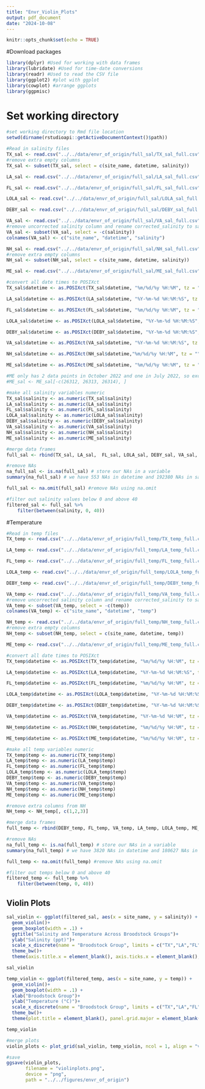 ```yaml
---
title: "Envr_Violin_Plots"
output: pdf_document
date: "2024-10-08"
---
```


```r
knitr::opts_chunk$set(echo = TRUE)
```

#Download packages
```r
library(dplyr) #Used for working with data frames
library(lubridate) #Used for time-date conversions
library(readr) #Used to read the CSV file
library(ggplot2) #plot with ggplot
library(cowplot) #arrange ggplots
library(ggpmisc)
```

# Set working directory
```r
#set working directory to Rmd file location
setwd(dirname(rstudioapi::getActiveDocumentContext()$path))
```

```r
#Read in salinity files
TX_sal <- read.csv("../../data/envr_of_origin/full_sal/TX_sal_full.csv")
#remove extra empty columns
TX_sal <- subset(TX_sal, select = c(site_name, datetime, salinity))

LA_sal <- read.csv("../../data/envr_of_origin/full_sal/LA_sal_full.csv")

FL_sal <- read.csv("../../data/envr_of_origin/full_sal/FL_sal_full.csv")

LOLA_sal <- read.csv("../../data/envr_of_origin/full_sal/LOLA_sal_full.csv")

DEBY_sal <- read.csv("../../data/envr_of_origin/full_sal/DEBY_sal_full.csv")

VA_sal <- read.csv("../../data/envr_of_origin/full_sal/VA_sal_full.csv")
#remove uncorrected salinity column and rename corrected_salinity to salinity
VA_sal <- subset(VA_sal, select = -c(salinity))
colnames(VA_sal) <- c("site_name", "datetime", "salinity")

NH_sal <- read.csv("../../data/envr_of_origin/full_sal/NH_sal_full.csv")
#remove extra empty columns
NH_sal <- subset(NH_sal, select = c(site_name, datetime, salinity))

ME_sal <- read.csv("../../data/envr_of_origin/full_sal/ME_sal_full.csv")
```

```r
#convert all date times to POSIXct
TX_sal$datetime <- as.POSIXct(TX_sal$datetime, "%m/%d/%y %H:%M", tz = "")

LA_sal$datetime <- as.POSIXct(LA_sal$datetime, "%Y-%m-%d %H:%M:%S", tz = "")

FL_sal$datetime <- as.POSIXct(FL_sal$datetime, "%m/%d/%y %H:%M", tz = "")

LOLA_sal$datetime <- as.POSIXct(LOLA_sal$datetime, "%Y-%m-%d %H:%M:%S", tz = "")

DEBY_sal$datetime <- as.POSIXct(DEBY_sal$datetime, "%Y-%m-%d %H:%M:%S", tz = "")

VA_sal$datetime <- as.POSIXct(VA_sal$datetime, "%Y-%m-%d %H:%M:%S", tz = "")

NH_sal$datetime <- as.POSIXct(NH_sal$datetime,"%m/%d/%y %H:%M", tz = "")

ME_sal$datetime <- as.POSIXct(ME_sal$datetime, "%m/%d/%y %H:%M", tz = "")

#ME only has 2 data points in October 2022 and one in July 2022, so exclude those points
#ME_sal <- ME_sal[-c(26312, 26313, 26314), ]
```


```r
#make all salinity variables numeric
TX_sal$salinity <- as.numeric(TX_sal$salinity)
LA_sal$salinity <- as.numeric(LA_sal$salinity)
FL_sal$salinity <- as.numeric(FL_sal$salinity)
LOLA_sal$salinity <- as.numeric(LOLA_sal$salinity)
DEBY_sal$salinity <- as.numeric(DEBY_sal$salinity)
VA_sal$salinity <- as.numeric(VA_sal$salinity)
NH_sal$salinity <- as.numeric(NH_sal$salinity)
ME_sal$salinity <- as.numeric(ME_sal$salinity)

#merge data frames
full_sal <- rbind(TX_sal, LA_sal,  FL_sal, LOLA_sal, DEBY_sal, VA_sal, NH_sal, ME_sal)

#remove NAs
na_full_sal <- is.na(full_sal) # store our NAs in a variable
summary(na_full_sal) # we have 553 NAs in datetime and 192380 NAs in salinity that are stored as "TRUE" 

full_sal <- na.omit(full_sal) #remove NAs using na.omit

#filter out salinity values below 0 and above 40
filtered_sal <- full_sal %>%
    filter(between(salinity, 0, 40)) 

```

#Temperature

```r
#Read in temp files
TX_temp <- read.csv("../../data/envr_of_origin/full_temp/TX_temp_full.csv")

LA_temp <- read.csv("../../data/envr_of_origin/full_temp/LA_temp_full.csv")

FL_temp <- read.csv("../../data/envr_of_origin/full_temp/FL_temp_full.csv")

LOLA_temp <- read.csv("../../data/envr_of_origin/full_temp/LOLA_temp_full.csv")

DEBY_temp <- read.csv("../../data/envr_of_origin/full_temp/DEBY_temp_full.csv")

VA_temp <- read.csv("../../data/envr_of_origin/full_temp/VA_temp_full.csv")
#remove uncorrected salinity column and rename corrected_salinity to salinity
VA_temp <- subset(VA_temp, select = -c(temp))
colnames(VA_temp) <- c("site_name", "datetime", "temp")

NH_temp <- read.csv("../../data/envr_of_origin/full_temp/NH_temp_full.csv")
#remove extra empty columns
NH_temp <- subset(NH_temp, select = c(site_name, datetime, temp))

ME_temp <- read.csv("../../data/envr_of_origin/full_temp/ME_temp_full.csv")
```

```r
#convert all date times to POSIXct
TX_temp$datetime <- as.POSIXct(TX_temp$datetime, "%m/%d/%y %H:%M", tz = "")

LA_temp$datetime <- as.POSIXct(LA_temp$datetime, "%Y-%m-%d %H:%M:%S", tz = "")

FL_temp$datetime <- as.POSIXct(FL_temp$datetime, "%m/%d/%y %H:%M", tz = "")

LOLA_temp$datetime <- as.POSIXct(LOLA_temp$datetime, "%Y-%m-%d %H:%M:%S", tz = "")

DEBY_temp$datetime <- as.POSIXct(DEBY_temp$datetime, "%Y-%m-%d %H:%M:%S", tz = "")

VA_temp$datetime <- as.POSIXct(VA_temp$datetime, "%Y-%m-%d %H:%M", tz = "")

NH_temp$datetime <- as.POSIXct(NH_temp$datetime, "%m/%d/%y %H:%M", tz = "")

ME_temp$datetime <- as.POSIXct(ME_temp$datetime, "%m/%d/%y %H:%M", tz = "")
```


```r
#make all temp variables numeric
TX_temp$temp <- as.numeric(TX_temp$temp)
LA_temp$temp <- as.numeric(LA_temp$temp)
FL_temp$temp <- as.numeric(FL_temp$temp)
LOLA_temp$temp <- as.numeric(LOLA_temp$temp)
DEBY_temp$temp <- as.numeric(DEBY_temp$temp)
VA_temp$temp <- as.numeric(VA_temp$temp)
NH_temp$temp <- as.numeric(NH_temp$temp)
ME_temp$temp <- as.numeric(ME_temp$temp)

#remove extra columns from NH
NH_temp <- NH_temp[, c(1,2,3)]

#merge data frames
full_temp <- rbind(DEBY_temp, FL_temp, VA_temp, LA_temp, LOLA_temp, ME_temp, NH_temp, TX_temp)

#remove NAs
na_full_temp <- is.na(full_temp) # store our NAs in a variable
summary(na_full_temp) # we have 3820 NAs in datetime and 180627 NAs in temp that are stored as "TRUE" 

full_temp <- na.omit(full_temp) #remove NAs using na.omit

#filter out temps below 0 and above 40
filtered_temp <- full_temp %>%
    filter(between(temp, 0, 40)) 
```

## Violin Plots
```r
sal_violin <- ggplot(filtered_sal, aes(x = site_name, y = salinity)) +
  geom_violin()+
  geom_boxplot(width = .1) +
  ggtitle("Salinity and Temperature Across Broodstock Groups")+
  ylab("Salinity (ppt)")+
  scale_x_discrete(name = "Broodstock Group", limits = c("TX","LA","FL", "LOLA", "DEBY", "VA", "NH", "ME"))+
  theme_bw()+
  theme(axis.title.x = element_blank(), axis.ticks.x = element_blank(), axis.text.x = element_blank(), panel.grid.major = element_blank(), panel.grid.minor = element_blank())

sal_violin

temp_violin <- ggplot(filtered_temp, aes(x = site_name, y = temp)) +
  geom_violin()+
  geom_boxplot(width = .1) +
  xlab("Broodstock Group")+
  ylab("Temperature (°C)")+
  scale_x_discrete(name = "Broodstock Group", limits = c("TX","LA","FL", "LOLA", "DEBY", "VA", "NH", "ME"), labels = c("W1-TX","W2-LA","W3-FL", "S1-LOLA", "S2-DEBY", "W4-VA", "W5-NH", "W6-ME"))+
  theme_bw()+
  theme(plot.title = element_blank(), panel.grid.major = element_blank(), panel.grid.minor = element_blank())

temp_violin

#merge plots
violin_plots <- plot_grid(sal_violin, temp_violin, ncol = 1, align = "v")

#save
ggsave(violin_plots, 
       filename = "violinplots.png",
       device = "png",
       path = "../../figures/envr_of_origin")
```